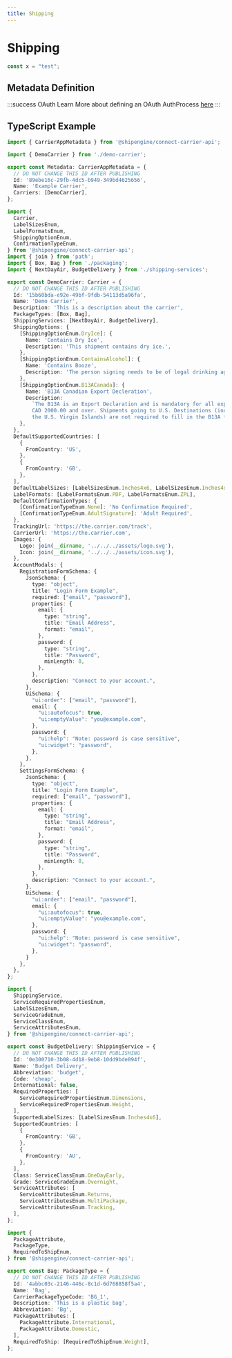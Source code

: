 ```yaml
---
title: Shipping
---
```

# Shipping

```TypeScript
const x = "test";
```

## Metadata Definition
<JsonSchema
  schema={Schema}
/>

:::success OAuth
Learn More about defining an OAuth AuthProcess [here](../oauth/index.md)
:::

## TypeScript Example


```TypeScript App
import { CarrierAppMetadata } from '@shipengine/connect-carrier-api';

import { DemoCarrier } from './demo-carrier';

export const Metadata: CarrierAppMetadata = {
  // DO NOT CHANGE THIS ID AFTER PUBLISHING
  Id: '89ebe16c-29fb-4dc5-b949-349bd4625656',
  Name: 'Example Carrier',
  Carriers: [DemoCarrier],
};
```
```TypeScript Carrier
import {
  Carrier,
  LabelSizesEnum,
  LabelFormatsEnum,
  ShippingOptionEnum,
  ConfirmationTypeEnum,
} from '@shipengine/connect-carrier-api';
import { join } from 'path';
import { Box, Bag } from './packaging';
import { NextDayAir, BudgetDelivery } from './shipping-services';

export const DemoCarrier: Carrier = {
  // DO NOT CHANGE THIS ID AFTER PUBLISHING
  Id: '15b60bda-e92e-49bf-9fdb-54113d5a96fa',
  Name: 'Demo Carrier',
  Description: 'This is a description about the carrier',
  PackageTypes: [Box, Bag],
  ShippingServices: [NextDayAir, BudgetDelivery],
  ShippingOptions: {
    [ShippingOptionEnum.DryIce]: {
      Name: 'Contains Dry Ice',
      Description: 'This shipment contains dry ice.',
    },
    [ShippingOptionEnum.ContainsAlcohol]: {
      Name: 'Contains Booze',
      Description: 'The person signing needs to be of legal drinking age',
    },
    [ShippingOptionEnum.B13ACanada]: {
      Name: 'B13A Canadian Export Decleration',
      Description:
        `The B13A is an Export Declaration and is mandatory for all export shipments valued at
        CAD 2000.00 and over. Shipments going to U.S. Destinations (including Puerto Rico and 
        the U.S. Virgin Islands) are not required to fill in the B13A form.`,
    },
  },
  DefaultSupportedCountries: [
    {
      FromCountry: 'US',
    },
    {
      FromCountry: 'GB',
    },
  ],
  DefaultLabelSizes: [LabelSizesEnum.Inches4x6, LabelSizesEnum.Inches4x8],
  LabelFormats: [LabelFormatsEnum.PDF, LabelFormatsEnum.ZPL],
  DefaultConfirmationTypes: {
    [ConfirmationTypeEnum.None]: 'No Confirmation Required',
    [ConfirmationTypeEnum.AdultSignature]: 'Adult Required',
  },
  TrackingUrl: 'https://the.carrier.com/track',
  CarrierUrl: 'https://the.carrier.com',
  Images: {
    Logo: join(__dirname, '../../../assets/logo.svg'),
    Icon: join(__dirname, '../../../assets/icon.svg'),
  },
  AccountModals: {
    RegistrationFormSchema: {
      JsonSchema: {
        type: "object",
        title: "Login Form Example",
        required: ["email", "password"],
        properties: {
          email: {
            type: "string",
            title: "Email Address",
            format: "email",
          },
          password: {
            type: "string",
            title: "Password",
            minLength: 8,
          },
        },
        description: "Connect to your account.",
      },
      UiSchema: {
        "ui:order": ["email", "password"],
        email: {
          "ui:autofocus": true,
          "ui:emptyValue": "you@example.com",
        },
        password: {
          "ui:help": "Note: password is case sensitive",
          "ui:widget": "password",
        },
      },
    },
    SettingsFormSchema: {
      JsonSchema: {
        type: "object",
        title: "Login Form Example",
        required: ["email", "password"],
        properties: {
          email: {
            type: "string",
            title: "Email Address",
            format: "email",
          },
          password: {
            type: "string",
            title: "Password",
            minLength: 8,
          },
        },
        description: "Connect to your account.",
      },
      UiSchema: {
        "ui:order": ["email", "password"],
        email: {
          "ui:autofocus": true,
          "ui:emptyValue": "you@example.com",
        },
        password: {
          "ui:help": "Note: password is case sensitive",
          "ui:widget": "password",
        },
      }
    },
  },
};
```
```TypeScript Shipping Service
import {
  ShippingService,
  ServiceRequiredPropertiesEnum,
  LabelSizesEnum,
  ServiceGradeEnum,
  ServiceClassEnum,
  ServiceAttributesEnum,
} from '@shipengine/connect-carrier-api';

export const BudgetDelivery: ShippingService = {
  // DO NOT CHANGE THIS ID AFTER PUBLISHING
  Id: '0e300710-3b08-4d18-9eb8-10dd9bde094f',
  Name: 'Budget Delivery',
  Abbreviation: 'budget',
  Code: 'cheap',
  International: false,
  RequiredProperties: [
    ServiceRequiredPropertiesEnum.Dimensions,
    ServiceRequiredPropertiesEnum.Weight,
  ],
  SupportedLabelSizes: [LabelSizesEnum.Inches4x6],
  SupportedCountries: [
    {
      FromCountry: 'GB',
    },
    {
      FromCountry: 'AU',
    },
  ],
  Class: ServiceClassEnum.OneDayEarly,
  Grade: ServiceGradeEnum.Overnight,
  ServiceAttributes: [
    ServiceAttributesEnum.Returns,
    ServiceAttributesEnum.MultiPackage,
    ServiceAttributesEnum.Tracking,
  ],
};
```
```TypeScript Packaging
import {
  PackageAttribute,
  PackageType,
  RequiredToShipEnum,
} from '@shipengine/connect-carrier-api';

export const Bag: PackageType = {
  // DO NOT CHANGE THIS ID AFTER PUBLISHING
  Id: '4abbc03c-2146-446c-8c1d-6d768858f5a4',
  Name: 'Bag',
  CarrierPackageTypeCode: 'BG_1',
  Description: 'This is a plastic bag',
  Abbreviation: 'Bg',
  PackageAttributes: [
    PackageAttribute.International,
    PackageAttribute.Domestic,
  ],
  RequiredToShip: [RequiredToShipEnum.Weight],
};
```
